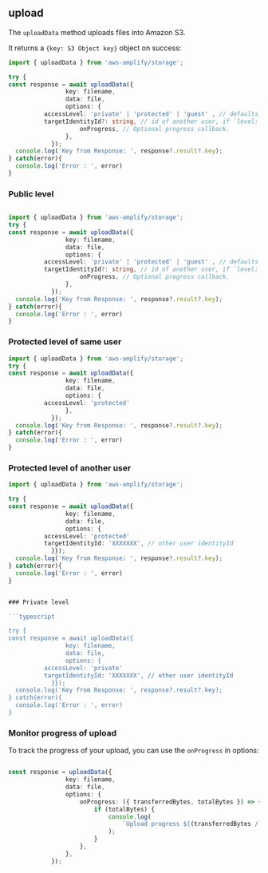 ## upload

The `uploadData` method uploads files into Amazon S3.

It returns a `{key: S3 Object key}` object on success:

```typescript
import { uploadData } from 'aws-amplify/storage';

try {
const response = await uploadData({
				key: filename,
				data: file,
				options: {
          accessLevel: 'private' | 'protected' | 'guest' , // defaults to `guest` 
          targetIdentityId?: string, // id of another user, if `level: protected`
					onProgress, // Optional progress callback.
				},
			});
  console.log('Key from Response: ', response?.result?.key);
} catch(error){
  console.log('Error : ', error)
}
```

### Public level

```typescript

import { uploadData } from 'aws-amplify/storage';
try {
const response = await uploadData({
				key: filename,
				data: file,
				options: {
          accessLevel: 'private' | 'protected' | 'guest' , // defaults to `guest` 
          targetIdentityId?: string, // id of another user, if `level: protected`
					onProgress, // Optional progress callback.
				},
			});
  console.log('Key from Response: ', response?.result?.key);
} catch(error){
  console.log('Error : ', error)
}
```

### Protected level of same user

```typescript
import { uploadData } from 'aws-amplify/storage';
try {
const response = await uploadData({
				key: filename,
				data: file,
				options: {
          accessLevel: 'protected' 
				},
			});
  console.log('Key from Response: ', response?.result?.key);
} catch(error){
  console.log('Error : ', error)
}
```

### Protected level of another user
```typescript
import { uploadData } from 'aws-amplify/storage';

try {
const response = await uploadData({
				key: filename,
				data: file,
				options: {
          accessLevel: 'protected' 
          targetIdentityId: 'XXXXXXX', // other user identityId
			}});
  console.log('Key from Response: ', response?.result?.key);
} catch(error){
  console.log('Error : ', error)
}


### Private level

```typescript

try {
const response = await uploadData({
				key: filename,
				data: file,
				options: {
          accessLevel: 'private' 
          targetIdentityId: 'XXXXXXX', // other user identityId
			}});
  console.log('Key from Response: ', response?.result?.key);
} catch(error){
  console.log('Error : ', error)
}
```

### Monitor progress of upload

To track the progress of your upload, you can use the `onProgress` in options:

```typescript

const response = uploadData({
				key: filename,
				data: file,
				options: {
					onProgress: ({ transferredBytes, totalBytes }) => {
						if (totalBytes) {
							console.log(
								`Upload progress ${(transferredBytes / totalBytes) * 100} %`
							);
						}
					},
				},
			});
```

